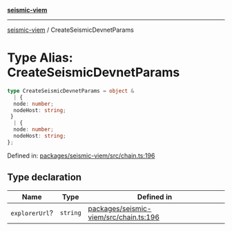 [**seismic-viem**](/seismic-viem/README.mdx)

---

[seismic-viem](/seismic-viem/globals.mdx) / CreateSeismicDevnetParams

# Type Alias: CreateSeismicDevnetParams

```ts
type CreateSeismicDevnetParams = object &
  | {
  node: number;
  nodeHost: string;
 }
  | {
  node: number;
  nodeHost: string;
};
```

Defined in: [packages/seismic-viem/src/chain.ts:196](https://github.com/SeismicSystems/seismic-client/blob/9fcfa5c0984a89e84539dc512bd70bb63c77e3ef/packages/seismic-viem/src/chain.ts#L196)

## Type declaration

| Name           | Type     | Defined in                                                                                                                                                                       |
| -------------- | -------- | -------------------------------------------------------------------------------------------------------------------------------------------------------------------------------- |
| `explorerUrl`? | `string` | [packages/seismic-viem/src/chain.ts:196](https://github.com/SeismicSystems/seismic-client/blob/9fcfa5c0984a89e84539dc512bd70bb63c77e3ef/packages/seismic-viem/src/chain.ts#L196) |
